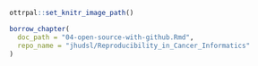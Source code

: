 ```r
ottrpal::set_knitr_image_path()
```

```r
borrow_chapter(
  doc_path = "04-open-source-with-github.Rmd",
  repo_name = "jhudsl/Reproducibility_in_Cancer_Informatics"
)
```

